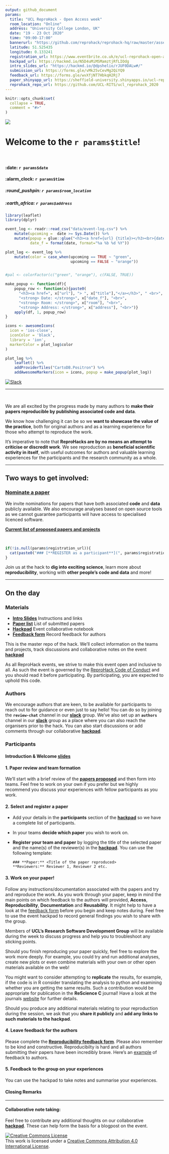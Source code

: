 ```yaml
---
output: github_document
params: 
  title: "UCL ReproHack - Open Access week"
  room_location: "Online"
  address: "University College London, UK"
  date: "19 - 23 Oct 2020"
  time: "09:00-17:00"
  bannerurl: "https://github.com/reprohack/reprohack-hq/raw/master/assets/reprohack-banner.png"
  latitude: 51.525435
  longitude: 0.133241
  registration_url: https://www.eventbrite.co.uk/e/ucl-reprohack-open-access-week-tickets-124790709371
  hackpad_url: https://hackmd.io/N5D4uMiMSMamztjRfLIOdg
  intro_slides_url: "https://hackmd.io/@dpshelio/rJUF0DALw#/"
  submission_url: https://forms.gle/vMk25vCevMg2QiYQ9
  feedback_url: https://forms.gle/wvXfjNT7HbkqH2Rj7
  paper_shinyapp_url: https://sheffield-university.shinyapps.io/ucl-reprohack-2020/
  reprohack_repo_url: https://github.com/UCL-RITS/ucl_reprohack_2020
---
```


<!-- README.md is generated from README.Rmd. Please edit that file -->

```r
knitr::opts_chunk$set(
  collapse = TRUE,
  comment = "#>"
)
```


![](`r params$bannerurl`)

# Welcome to the **`r params$title`**!

<br>

#### :date: **`r params$date`**
#### :alarm_clock: **`r params$time`**

##### :round_pushpin: **`r params$room_location`**
##### :earth_africa: **`r params$address`**
  



```r
library(leaflet)
library(dplyr)

event_log <- readr::read_csv("data/event-log.csv") %>% 
    mutate(upcoming =  date >= Sys.Date()) %>%
    mutate(popup = glue::glue("<h3><a href={url} {title}></h3><br>{date}"),
           date_f = format(date, format="%a %b %d %Y"))

plot_log <- event_log %>%
    mutate(color = case_when(upcoming == TRUE ~ "green",
                             upcoming == FALSE ~ "orange"))


#pal <- colorFactor(c("green", "orange"), c(FALSE, TRUE))

make_popup <- function(df){
    popup_row <- function(x){paste0(
      "<h3><a href=", x["url"], "> ", x["title"],"</a></h3>", " <br>", 
      "<strong> Date: </strong>", x["date_f"], "<br>",
      "<strong> Room: </strong>", x["room"], "<br>",
      "<strong> Address: </strong>", x["address"], "<br>")}
    apply(df, 1, popup_row)
}

icons <- awesomeIcons(
  icon = 'ios-close',
  iconColor = 'black',
  library = 'ion',
  markerColor = plot_log$color
)

plot_log %>%
    leaflet() %>%
    addProviderTiles("CartoDB.Positron") %>%
    addAwesomeMarkers(icon = icons, popup = make_popup(plot_log))
```

  
[![Slack](https://img.shields.io/badge/slack-join%20us-brightgreen)](https://reprohack-autoinvite.herokuapp.com/)

***


<br>

We are all excited by the progress made by many authors to **make their papers reproducible by publishing associated code and data**. 

We know how challenging it can be so we **want to showcase the value of the practice**, both for original authors and as a learning experience for those who attempt to reproduce the work.

It's imperative to note that  **ReproHacks are by no means an attempt to criticise or discredit work**. We see reproduction as **beneficial scientific activity in itself**, with useful outcomes for authors and valuable learning experiences for the participants and the research community as a whole.


***

## **Two ways to get involved:**

### **[Nominate a paper](`r params$submission_url`)**

We invite nominations for papers that have both associated **code** and **data** publicly available. We also encourage analyses based on open source tools as we cannot guarantee participants will have access to specialised licenced software.

[**Current list of proposed papers and projects**](`r params$paper_shinyapp_url`)

<br>


```r
if(!is.null(params$registration_url)){
  cat(paste0("### [**REGISTER as a participant**](", params$registration_url, ")"))
}
```

Join us at the hack to **dig into exciting science**, learn more about **reproducibility**, working with **other people's code and data** and more!

***


## **On the day**

### Materials

- [**Intro Slides**](`r params$intro_slides_url`) Instructions and links
- [**Paper list**](`r params$paper_shinyapp_url`) List of submitted papers
- [**Hackpad**](`r params$hackpad_url`) Event collaborative notebook
- [**Feedback form**](`r params$feedback_url`) Record feedback for authors


This is the master repo of the hack. We'll collect information on the teams and projects, track discussions and collaborative notes on the event [**hackpad**](`r params$hackpad_url`)

As all ReproHack events, we strive to make this event open and inclusive to all. As such the event is governed by the [ReproHack Code of Conduct](https://github.com/reprohack/reprohack-hq/blob/master/CODE_OF_CONDUCT.md) and you should read it before participating. By participating, you are expected to uphold this code.



### **Authors**

We encourage authors that are keen, to be available for participants to reach out to for guidance or even just to say hello! You can do so by joining the **`review-chat`** channel in our [**slack**](https://reprohack-autoinvite.herokuapp.com/) group. We've also set up an **`authors`** channel in our [**slack**](https://reprohack-autoinvite.herokuapp.com/) group as a place where you can also reach the organisers prior to the hack. You can also start discussions or add comments through our collaborative [**hackpad**](`r params$hackpad_url`).

### **Participants**

#### **Introduction & Welcome** [slides](`r params$intro_slides_url`)

#### **1. Paper review and team formation**

We'll start with a brief review of the [**papers proposed**](`r params$paper_shinyapp_url`) and then form into teams. Feel free to work on your own if you prefer but we highly recommend you discuss your experiences with fellow participants as you work.


#### **2. Select and register a paper**

- Add your details in the **participants** section of the [**hackpad**](`r params$hackpad_url`) so we have a complete list of participants.
- In your teams **decide which paper** you wish to work on.
- **Register your team and paper** by logging the title of the selected paper and the name(s) of the reviewer(s) in the [**hackpad**](`r params$hackpad_url`). You can use the following template:
  ```
  ### **Paper:** <Title of the paper reproduced>
  **Reviewers:** Reviewer 1, Reviewer 2 etc.
  ```


#### **3. Work on your paper!**

Follow any instructions/documentation associated with the papers and try and reproduce the work. As you work through your paper, keep in mind the main points on which feedback to the authors will provided, **Access**, **Reproducibility**, **Documentation** and **Reusability**. It might help to have a look at the [feedback form](`r params$feedback_url`) before you begin and keep notes during. Feel free to use the event hackpad to record general findings you wish to share with the group.

Members of **UCL's Research Software Development Group** will be available during the week to discuss progress and help you to troubleshoot any sticking points.

Should you finish reproducing your paper quickly, feel free to explore the work more deeply. For example, you could try and run additional analyses, create new plots or even combine materials with your own or other open materials available on the web!

You might want to consider attempting to **replicate** the results, for example, if the code is in R consider translating the analysis to python and examining whether you are getting the same results. Such a contribution would be appropriate for publication in the **ReScience C** journal! Have a look at the journals [website](http://rescience.github.io/write/) for further details. 

Should you produce any additional materials relating to your reproduction during the session, we ask that you **share it publicly** and **add any links to such materials to the hackpad**.

#### **4. Leave feedback for the authors**

Please complete the [**Reproducibility feedback form**](`r params$feedback_url`). Please also remember to be kind and constructive. Reproducibilty is hard and all authors submitting their papers have been incredibly brave. Here's an [example](https://github.com/annakrystalli/write-ups/blob/master/assets/OpenCon_ReproHack%20feedback_form.pdf) of feedback to authors.


#### **5. Feedback to the group on your experiences**

You can use the hackpad to take notes and summarise your experiences.

#### **Closing Remarks**

***

#### Collaborative note taking:

Feel free to contribute any additional thoughts on our collaborative [**hackpad**](`r params$hackpad_url`). These can help form the basis for a blogpost on the event.


<a rel="license" href="http://creativecommons.org/licenses/by/4.0/"><img alt="Creative Commons License" style="border-width:0" src="https://i.creativecommons.org/l/by/4.0/88x31.png" /></a><br />This work is licensed under a <a rel="license" href="http://creativecommons.org/licenses/by/4.0/">Creative Commons Attribution 4.0 International License</a>.
